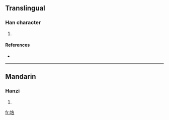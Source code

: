 ==Translingual==

===Han character===
{{Han char|rn=32|rad=土|as=06|sn=9|four=|canj=土竹水口 (GHER)}}

# {{defn|Han|sort=土06}}

====References====
* {{Han ref|kx=0227.320|dkj=05033|dj=0463.210|hdz=10441.050|uh=578E|ud=22414}}

----

==Mandarin==

===Hanzi===
{{cmn-hanzi|pin=[[kè]] ([[ke4]])|wg=k'o<sup>4</sup>}}

# {{defn|Mandarin|sort=土06}}

[[fr:垎]]